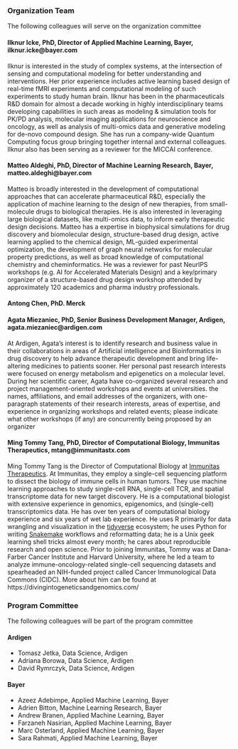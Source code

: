 ### Organization Team 

The following colleagues will serve on the organization committee

#### Ilknur Icke, PhD, Director of Applied Machine Learning, Bayer, ilknur.icke@bayer.com

Ilknur is interested in the study of complex systems, at the intersection of sensing and computational
modeling for better understanding and interventions. Her prior experience includes active learning
based design of real-time fMRI experiments and computational modeling of such experiments to
study human brain. Ilknur has been in the pharmaceuticals R&D domain for almost a decade working
in highly interdisciplinary teams developing capabilities in such areas as modeling & simulation
tools for PK/PD analysis, molecular imaging applications for neuroscience and oncology, as well as
analysis of multi-omics data and generative modeling for de-novo compound design. She has run a
company-wide Quantum Computing focus group bringing together internal and external colleagues.
Ilknur also has been serving as a reviewer for the MICCAI conference.

#### Matteo Aldeghi, PhD, Director of Machine Learning Research, Bayer, matteo.aldeghi@bayer.com

Matteo is broadly interested in the development of computational approaches that can accelerate
pharmaceutical R&D, especially the application of machine learning to the design of new therapies,
from small-molecule drugs to biological therapies. He is also interested in leveraging large biological
datasets, like multi-omics data, to inform early therapeutic design decisions. Matteo has a expertise
in biophysical simulations for drug discovery and biomolecular design, structure-based drug design,
active learning applied to the chemical design, ML-guided experimental optimization, the development
of graph neural networks for molecular property predictions, as well as broad knowledge of
computational chemistry and cheminformatics. He was a reviewer for past NeurIPS workshops (e.g.
AI for Accelerated Materials Design) and a key/primary organizer of a structure-based drug design
workshop attended by approximately 120 academics and pharma industry professionals.

#### Antong Chen, PhD. Merck

#### Agata Miezaniec, PhD, Senior Business Development Manager, Ardigen, agata.miezaniec@ardigen.com

At Ardigen, Agata’s interest is to identify research and business value in their collaborations in
areas of Artificial intelligence and Bioinformatics in drug discovery to help advance therapeutic
development and bring life-altering medicines to patients sooner. Her personal past research interests
were focused on energy metabolism and epigenetics on a molecular level. During her scientific career,
Agata have co-organized several research and project management-oriented workshops and events at
universities.
the names, affiliations, and email addresses of the organizers, with one-paragraph statements of their
research interests, areas of expertise, and experience in organizing workshops and related events;
please indicate what other workshops (if any) are concurrently being proposed by an organizer


#### Ming Tommy Tang, PhD, Director of Computational Biology, Immunitas Therapeutics, mtang@immunitastx.com

Ming Tommy Tang is the Director of Computational Biology at [Immunitas Therapeutics](https://www.immunitastx.com/). At Immunitas, they employ a single-cell sequencing platform to dissect the biology of immune cells in human tumors. They use machine learning approaches to study single-cell RNA, single-cell TCR, and spatial transcriptome data for new target discovery. He is a computational biologist with extensive experience in genomics, epigenomics, and (single-cell) transcriptomics data. He has over ten years of computational biology experience and six years of wet lab experience. He uses R primarily for data wrangling and visualization in the [tidyverse](https://www.tidyverse.org/) ecosystem; he uses Python for writing [Snakemake](https://snakemake.readthedocs.io/en/stable/) workflows and reformatting data; he is a Unix geek learning shell tricks almost every month; he cares about reproducible research and open science. Prior to joining Immunitas, Tommy was at Dana-Farber Cancer Institute and Harvard University, where he led a team to analyze immune-oncology-related single-cell sequencing datasets and spearheaded an NIH-funded project called Cancer Immunological Data Commons (CIDC). More about him can be found at https://divingintogeneticsandgenomics.com/

### Program Committee 

The following colleagues will be part of the program committee

#### Ardigen
* Tomasz Jetka, Data Science, Ardigen  
* Adriana Borowa, Data Science, Ardigen  
* David Rymrczyk, Data Science, Ardigen  

#### Bayer
* Azeez Adebimpe, Applied Machine Learning, Bayer  
* Adrien Bitton, Machine Learning Research, Bayer  
* Andrew Branen, Applied Machine Learning, Bayer  
* Farzaneh Nasirian, Applied Machine Learning, Bayer  
* Marc Osterland, Applied Machine Learning, Bayer  
* Sara Rahmati, Applied Machine Learning, Bayer  
